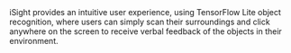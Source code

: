 

<Meta title="Project" />

<Story name="Project Card">
  <ProjectCard
    image="/images/drawers.jpg"
    title="iSight: An Object Detection System For The Visually Impaired"
    date="27th August 200"
    link="https://portal.bazeuniversity.edu.ng/student/assets/thesis/202011131817071362722731.pdf"
  >
    iSight provides an intuitive user experience, using TensorFlow Lite object
    recognition, where users can simply scan their surroundings and click
    anywhere on the screen to receive verbal feedback of the objects in their
    environment.
  </ProjectCard>
</Story>

